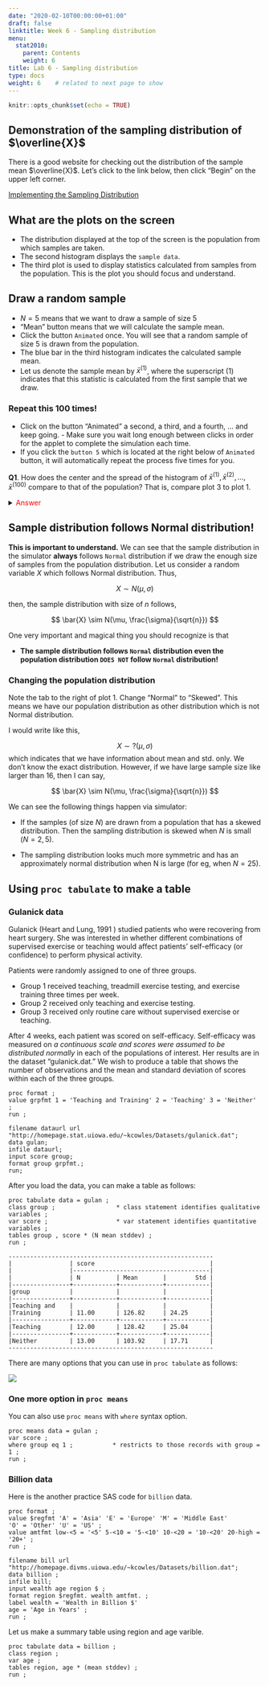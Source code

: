 ```yaml
---
date: "2020-02-10T00:00:00+01:00"
draft: false
linktitle: Week 6 - Sampling distribution
menu:
  stat2010:
    parent: Contents
    weight: 6
title: Lab 6 - Sampling distribution
type: docs
weight: 6    # related to next page to show
---
```



```r
knitr::opts_chunk$set(echo = TRUE)
```


## Demonstration of the sampling distribution of $\overline{X}$

There is a good website for checking out the distribution of the sample mean $\overline{X}$. Let's click to the link below, then click “Begin” on the upper left corner.

[Implementing the Sampling Distribution](http://onlinestatbook.com/stat_sim/sampling_dist/)


## What are the plots on the screen

- The distribution displayed at the top of the screen is the population from which samples are taken.
- The second histogram displays the `sample data`.
- The third plot is used to display statistics calculated from samples from the population. This is the plot you should focus and understand.

## Draw a random sample

- $N=5$ means that we want to draw a sample of size 5
- “Mean” button means that we will calculate the sample mean.
- Click the button `Animated` once. You will see that a random sample of size 5 is drawn from the population. 
- The blue bar in the third histogram indicates the calculated sample mean. 
- Let us denote the sample mean by $\bar{x}^{(1)}$, where the superscript $(1)$ indicates that this statistic is calculated from the first sample that we draw.

### Repeat this 100 times!

- Click on the button “Animated” a second, a third, and a fourth, ... and keep going. - Make sure you wait long enough between clicks in order for the applet to complete the simulation each time. 
- If you click the `button 5` which is located at the right below of `Animated` button, it will automatically repeat the process five times for you.

**Q1**. How does the center and the spread of the histogram of $\bar{x}^{(1)}, \bar{x}^{(2)}, ..., \bar{x}^{(100)}$ compare to that of the population? That is, compare plot 3 to plot 1.

<details>
<summary>
<font color="red"> Answer </font>
</summary>

The center of the histograms are the same. However, the spread of the sample distribution much narrow.

</details>

## Sample distribution follows Normal distribution!

**This is important to understand.** We can see that the sample distribution in the simulator **always** follows `Normal` distribution if we draw the enough size of samples from the population distribution. Let us consider a random variable $X$ which follows Normal distribution. Thus,

$$
X \sim N(\mu, \sigma)
$$

then, the sample distribution with size of $n$ follows,

$$
\bar{X} \sim N(\mu, \frac{\sigma}{\sqrt{n}})
$$

One very important and magical thing you should recognize is that

- **The sample distribution follows `Normal` distribution even the population distribution `DOES NOT` follow `Normal` distribution!**

### Changing the population distribution

Note the tab to the right of plot 1. Change “Normal” to “Skewed”. This means we have our population distribution as other distribution which is not Normal distribution.

I would write like this,

$$
X \sim ?(\mu, \sigma)
$$
which indicates that we have information about mean and std. only. We don't know the exact distribution. However, if we have large sample size like larger than 16, then I can say,

$$
\bar{X} \sim N(\mu, \frac{\sigma}{\sqrt{n}})
$$

We can see the following things happen via simulator:

- If the samples (of size $N$) are drawn from a population that has a skewed distribution. Then the sampling distribution is skewed when $N$ is small ($N=2, 5$). 

- The sampling distribution looks much more symmetric and has an approximately normal distribution when N is large (for eg, when $N=25$).


## Using `proc tabulate` to make a table

### Gulanick data

Gulanick (Heart and Lung, 1991 ) studied patients who were recovering from heart surgery. She was interested in whether different combinations of supervised exercise or teaching would affect patients' self-efficacy (or confidence) to perform physical activity.

Patients were randomly assigned to one of three groups. 

- Group 1 received teaching, treadmill exercise testing, and exercise training three times per week. 
- Group 2 received only teaching and exercise testing. 
- Group 3 received only routine care without supervised exercise or teaching. 

After 4 weeks, each patient was scored on self-efficacy. Self-efficacy was measured on *a continuous scale and scores were assumed to be distributed normally* in each of the populations of interest. Her results are in the dataset “gulanick.dat.” We wish to produce a table that shows the number of observations and the mean and standard deviation of scores within each of the three groups.

```sas
proc format ;
value grpfmt 1 = 'Teaching and Training' 2 = 'Teaching' 3 = 'Neither' ;
run ;

filename dataurl url "http://homepage.stat.uiowa.edu/~kcowles/Datasets/gulanick.dat";
data gulan;
infile dataurl;
input score group;
format group grpfmt.;
run;
```

After you load the data, you can make a table as follows:

```sas
proc tabulate data = gulan ;
class group ;                 * class statement identifies qualitative variables ;
var score ;                   * var statement identifies quantitative variables ;
tables group , score * (N mean stddev) ;
run ;
```

```sas
---------------------------------------------------------
|                | score                                |
|                |--------------------------------------|
|                | N          | Mean       |        Std |
|----------------+------------+------------+------------|
|group           |            |            |            |
|----------------+------------+------------+------------|
|Teaching and    |            |            |            |
|Training        | 11.00      | 126.82     | 24.25      |
|----------------+------------+------------+------------|
|Teaching        | 12.00      | 128.42     | 25.04      |
|----------------+------------+------------+------------|
|Neither         | 13.00      | 103.92     | 17.71      |
---------------------------------------------------------
```

There are many options that you can use in `proc tabulate` as follows:

![](tabulate_options.png)

### One more option in `proc means`

You can also use `proc means` with `where` syntax option.

```sas
proc means data = gulan ;
var score ;
where group eq 1 ;           * restricts to those records with group = 1 ;
run ;
```

### Billion data

Here is the another practice SAS code for `billion` data.

```sas
proc format ;
value $regfmt 'A' = 'Asia' 'E' = 'Europe' 'M' = 'Middle East'
'O' = 'Other' 'U' = 'US' ;
value amtfmt low-<5 = '<5' 5-<10 = '5-<10' 10-<20 = '10-<20' 20-high = '20+' ;
run ;

filename bill url "http://homepage.divms.uiowa.edu/~kcowles/Datasets/billion.dat";
data billion ;
infile bill;
input wealth age region $ ;
format region $regfmt. wealth amtfmt. ;
label wealth = 'Wealth in Billion $'
age = 'Age in Years' ;
run ;
```

Let us make a summary table using region and age varible.

```sas
proc tabulate data = billion ;
class region ;
var age ;
tables region, age * (mean stddev) ;
run ;
```